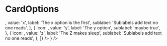 # CardOptions


<Playground>
    <ThemeProvider>
        <Form >
            <Stack p='40px' spacing='40px'>
                <Labelled
                    name='cards'
                    label='Select your card'
                    sublabel='with high attention'
                    field={
                        <CardOptions
                            name='options'
                            options={[
                                {
                                    icon: <FiAirplay />,
                                    value: 'x',
                                    label: 'The x option is the first',
                                    sublabel: 'Sublabels add text no one reads',
                                },
                                {
                                    icon: <FiAlertOctagon />,
                                    value: 'y',
                                    label: 'The y option',
                                    sublabel: 'maybe true',
                                },
                                {
                                    icon: <FiAnchor />,
                                    value: 'z',
                                    label: 'The Z makes sleep',
                                    sublabel: 'Sublabels add text no one reads',
                                },
                            ]}
                        />
                    }
                />
            </Stack>
        </Form>
    </ThemeProvider>
</Playground>
